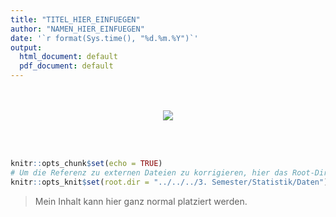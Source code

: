 ```yaml
---
title: "TITEL_HIER_EINFUEGEN"
author: "NAMEN_HIER_EINFUEGEN"
date: '`r format(Sys.time(), "%d.%m.%Y")`'
output:
  html_document: default
  pdf_document: default
---
```

<!-- Beginn des Headers -->
<style>
.text-center {
  text-align: center;
}

#header {
  text-align: center;
}

#header_image {
  text-align: center;
  margin: 0 auto;
}
</style>
<br><br>
<p id="header_image">\center ![](https://upload.wikimedia.org/wikipedia/commons/thumb/4/48/Uni_Ulm_Logo_Ausschnitt.svg/200px-Uni_Ulm_Logo_Ausschnitt.svg.png) \center </p>
<br><br>

```r
knitr::opts_chunk$set(echo = TRUE) 
# Um die Referenz zu externen Dateien zu korrigieren, hier das Root-Dir verändern
knitr::opts_knit$set(root.dir = "../../../3. Semester/Statistik/Daten") 
``` 
<!-- Ende des Headers -->

<!-- Beginn des Dokuments -->

> Mein Inhalt kann hier ganz normal platziert werden.